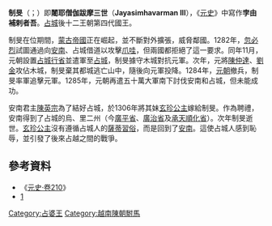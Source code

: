 {{Infobox monarch
| name               =闍耶僧伽跋摩三世
| title              = [[占婆|占婆]][[占城君主列表|國王]]
| image              =
| caption            =
| reign              =？—1307年
| coronation         = 
| investiture        =
| full name          =
| native_lang1       =別名 
| native_lang1_name1 =制旻
| birth_date         =？
| birth_place        =
| death_date         =1307年
| death_place        =
| burial_date        =
| burial_place       =
| predecessor        =[[因陀羅跋摩六世|因陀羅跋摩六世]]
| successor          =[[制至|闍耶僧伽跋摩四世]] 
| queen              =
| consort            = 
| spouse             =
| spouse 1            =
| spouse 2             =
| spouse 3           =
| spouse 4           =
| spouse 5           =
| spouse 6           =
| spouse 7           =
| offspring          = 
| royal house        =[[第十二王朝_(占婆)|第十二王朝]]
| dynasty            = 
| father             =
| mother             =
| children           =
| religion           =[[印度教|印度教]]
}}
'''制旻'''（{{vie|v='''Chế Mân'''|hn=制旻}}；{{bd|？||1307年|catIdx=S制}}）即'''闍耶僧伽跋摩三世'''（'''Jayasimhavarman III'''），《[[元史|元史]]》中寫作'''孛由補剌者吾'''。[[占城|占城]]後十二王朝第四代國王。

制旻在位期間，[[蒙古帝國|蒙古帝國]]正在崛起，並不斷對外擴張，威脅鄰國。1282年，[[忽必烈|忽必烈]]試圖通過向[[越南|安南]]、占城借道以攻擊[[爪哇|爪哇]]，但兩國都拒絕了這一要求。同年11月，元朝設置[[占城行省|占城行省]]並遣軍至[[占城|占城]]，制旻據守木城對抗元軍。次年，元將[[陳仲達|陳仲達]]、[[劉金|劉金]]攻佔木城，制旻棄其都城逃亡山中，隨後向元軍投降。1284年，[[元朝|元朝]]撤兵，制旻率軍追擊元軍。1285年，元朝再遣五十萬大軍南下討伐安南和占城，但未能成功。

安南君主[[陳英宗|陳英宗]]為了結好占城，於1306年將其妹[[玄珍公主|玄珍公主]]嫁給制旻。作為聘禮，安南得到了占城的烏、里二州（今[[廣平省|廣平省]]、[[廣治省|廣治省]]及[[承天順化省|承天順化省]]）。次年制旻逝世。[[玄珍公主|玄珍公主]]沒有遵循占城人的[[薩蒂_(習俗)|薩蒂習俗]]，而是回到了[[越南|安南]]。這使占城人感到恥辱，並引發了後來占越之間的戰爭。

== 參考資料 ==
*《[[s:元史/卷210|元史·卷210]]》
*[http://books.google.com/books?id=Jskyi00bspcC] {{Wayback|url=http://books.google.com/books?id=Jskyi00bspcC |date=20200926163659 }}
{{start box}}
{{s-before|[[因陀羅跋摩六世|因陀羅跋摩六世]]}}
{{s-title|[[占城|占城]]國王|？—1307年}}
{{s-after|[[制至|制至]]}}
{{end box}}

{{占婆君主}}
{{君王小作品}}

[[Category:占婆王|Category:占婆王]]
[[Category:越南陳朝駙馬|Category:越南陳朝駙馬]]